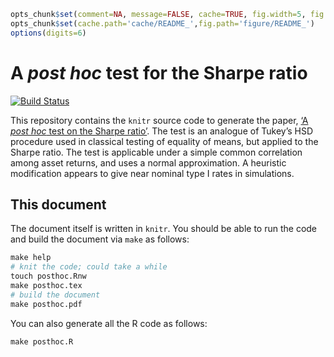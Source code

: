 ```r
opts_chunk$set(comment=NA, message=FALSE, cache=TRUE, fig.width=5, fig.height=3, out.width='700px', out.height='400px')
opts_chunk$set(cache.path='cache/README_',fig.path='figure/README_')
options(digits=6)
```

# A _post hoc_ test for the Sharpe ratio

[![Build Status](https://travis-ci.org/shabbychef/posthoc_sr.svg?branch=master)](https://travis-ci.org/shabbychef/posthoc_sr)

This repository contains the `knitr` source code to generate the
paper, ['A _post hoc_ test on the Sharpe ratio'](https://arxiv.org/abs/1911.04090).
The test is an analogue of Tukey's HSD procedure used in classical
testing of equality of means, but applied to the Sharpe ratio.
The test is applicable under a simple common correlation among
asset returns, and uses a normal approximation. A heuristic
modification appears to give near nominal type I rates in simulations.

## This document

The document itself is written in `knitr`. You should be able to run the code
and build the document via `make` as follows:

```r
make help
# knit the code; could take a while
touch posthoc.Rnw
make posthoc.tex
# build the document
make posthoc.pdf
```

You can also generate all the R code as follows:
```r
make posthoc.R
```

<!-- modelines -->
<!-- vim:ts=2:sw=2:tw=96:fdm=marker:syn=markdown:ft=markdown:ai:nocin:nu:fo=ncroqlt:cms=<!--%s-->

